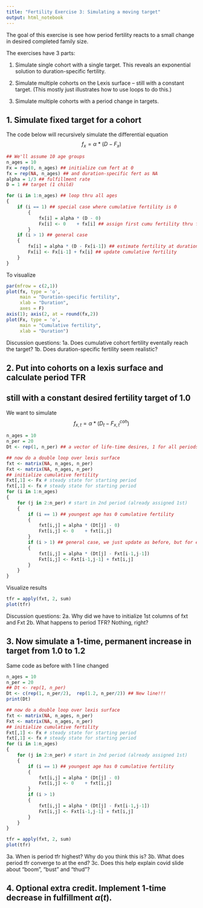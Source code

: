 ```yaml
---
title: "Fertility Exercise 3: Simulating a moving target"
output: html_notebook
---
```


The goal of this exercise is see how period fertility reacts to a small change in desired completed family size. 

The exercises have 3 parts:

1. Simulate  single cohort with a single target. This reveals an exponential solution to duration-specific fertility.

2. Simulate multiple cohorts on the Lexis surface -- still with a constant target. (This mostly just illustrates how to use loops to do this.)

3. Simulate multiple cohorts with a period change in targets. 

## 1. Simulate fixed target for a cohort

The code below will recursively simulate the differential equation
$$
        f_x = \alpha * (D - F_x)
$$        

```r
## We'll assume 10 age groups
n_ages = 10
Fx = rep(0, n_ages) ## initialize cum fert at 0
fx = rep(NA, n_ages) ## and duration-specific fert as NA
alpha = 1/3 ## fulfillment rate
D = 1 ## target (1 child)

for (i in 1:n_ages) ## loop thru all ages
{
    if (i == 1) ## special case where cumulative fertility is 0
        {
            fx[i] = alpha * (D - 0)
            Fx[i] <- 0    + fx[i] ## assign first cumu fertility thru first age group
        }
    if (i > 1) ## general case
    {
        fx[i] = alpha * (D - Fx[i-1]) ## estimate fertility at duration i
        Fx[i] <- Fx[i-1] + fx[i] ## update cumulative fertility
    }
}
```

To visualize

```r

par(mfrow = c(2,1))
plot(fx, type = 'o',
     main = "Duration-specific fertility",
     xlab = "Duration",
     axes = F)
axis(1); axis(2, at = round(fx,2))
plot(Fx, type = 'o',
     main = "Cumulative fertility",
     xlab = "Duration")
```

Discussion questions:
1a. Does cumulative cohort fertility eventally reach the target?
1b. Does duration-specific fertility seem realistic?


## 2. Put into cohorts on a lexis surface and calculate period TFR
## still with a constant desired fertility target of 1.0

We want to simulate
$$
        f_{x,t} = \alpha * (D_t - F^{coh}_{x,t})
$$   
```r
n_ages = 10
n_per = 20
Dt <- rep(1, n_per) ## a vector of life-time desires, 1 for all periods

## now do a double loop over lexis surface
fxt <- matrix(NA, n_ages, n_per)
Fxt <- matrix(NA, n_ages, n_per)
## initialize cumulative fertility 
Fxt[,1] <- Fx # steady state for starting period
fxt[,1] <- fx # steady state for starting period
for (i in 1:n_ages)
{
    for (j in 2:n_per) # start in 2nd period (already assigned 1st)
    {
        if (i == 1) ## youngest age has 0 cumulative fertility
        {
            fxt[i,j] = alpha * (Dt[j] - 0)
            Fxt[i,j] <- 0    + fxt[i,j]
        }
        if (i > 1) ## general case, we just update as before, but for each cohort
        {
            fxt[i,j] = alpha * (Dt[j] - Fxt[i-1,j-1])
            Fxt[i,j] <- Fxt[i-1,j-1] + fxt[i,j]
        }
    }
}
```

Visualize results
```r
tfr = apply(fxt, 2, sum)
plot(tfr)
```

Discussion questions: 
2a. Why did we have to initialize 1st columns of fxt and Fxt
2b. What happens to period TFR? Nothing, right?

## 3. Now simulate a 1-time, permanent increase in target from 1.0 to 1.2

Same code as before with 1 line changed
```r
n_ages = 10
n_per = 20
## Dt <- rep(1, n_per)
Dt <- c(rep(1, n_per/2),  rep(1.2, n_per/2)) ## New line!!!
print(Dt)        

## now do a double loop over lexis surface
fxt <- matrix(NA, n_ages, n_per)
Fxt <- matrix(NA, n_ages, n_per)
## initialize cumulative fertility 
Fxt[,1] <- Fx # steady state for starting period
fxt[,1] <- fx # steady state for starting period
for (i in 1:n_ages)
{
    for (j in 2:n_per) # start in 2nd period (already assigned 1st)
    {
        if (i == 1) ## youngest age has 0 cumulative fertility
        {
            fxt[i,j] = alpha * (Dt[j] - 0)
            Fxt[i,j] <- 0    + fxt[i,j]
        }
        if (i > 1)
        {
            fxt[i,j] = alpha * (Dt[j] - Fxt[i-1,j-1])
            Fxt[i,j] <- Fxt[i-1,j-1] + fxt[i,j]
        }
    }
}

tfr = apply(fxt, 2, sum)
plot(tfr)
```

3a. When is period tfr highest? Why do you think this is?
3b. What does period tfr converge to at the end?
3c. Does this help explain covid slide about "boom", "bust" and "thud"?                                                                          

## 4. Optional extra credit. Implement 1-time decrease in fulfillment $\alpha(t)$.




